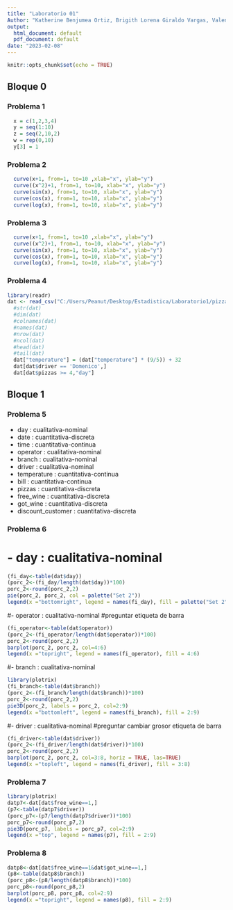 ```yaml
---
title: "Laboratorio 01"
Author: "Katherine Benjumea Ortiz, Brigith Lorena Giraldo Vargas, Valentina Ochoa Arboleda, Tomás Atehortua Ceferino, Danilo de Jesús Toro Echeverri" 
output:
  html_document: default
  pdf_document: default
date: "2023-02-08"
---
```


```r
knitr::opts_chunk$set(echo = TRUE)
```

## Bloque 0

### Problema 1

```r
  x = c(1,2,3,4)
  y = seq(1:10)
  z = seq(2,10,2)
  w = rep(0,10)
  y[3] = 1
```

### Problema 2
```r
  curve(x+1, from=1, to=10 ,xlab="x", ylab="y")
  curve((x^2)+1, from=1, to=10, xlab="x", ylab="y")
  curve(sin(x), from=1, to=10, xlab="x", ylab="y")
  curve(cos(x), from=1, to=10, xlab="x", ylab="y")
  curve(log(x), from=1, to=10, xlab="x", ylab="y")
```


### Problema 3
```r
  curve(x+1, from=1, to=10 ,xlab="x", ylab="y")
  curve((x^2)+1, from=1, to=10, xlab="x", ylab="y")
  curve(sin(x), from=1, to=10, xlab="x", ylab="y")
  curve(cos(x), from=1, to=10, xlab="x", ylab="y")
  curve(log(x), from=1, to=10, xlab="x", ylab="y")
```


### Problema 4

```r
library(readr)
dat <- read_csv("C:/Users/Peanut/Desktop/Estadistica/Laboratorio1/pizzadelivery.csv")
  #str(dat)
  #dim(dat)
  #colnames(dat)
  #names(dat)
  #nrow(dat)
  #ncol(dat)
  #head(dat)
  #tail(dat)
  dat["temperature"] = (dat["temperature"] * (9/5)) + 32
  dat[dat$driver == 'Domenico',]
  dat[dat$pizzas >= 4,"day"]
```

## Bloque 1

### Problema 5
- day : cualitativa-nominal
- date : cuantitativa-discreta
- time : cuantitativa-continua
- operator : cualitativa-nominal
- branch : cualitativa-nominal
- driver : cualitativa-nominal
- temperature : cuantitativa-continua
- bill : cuantitativa-continua
- pizzas : cuantitativa-discreta
- free_wine : cuantitativa-discreta
- got_wine : cuantitativa-discreta
- discount_customer : cuantitativa-discreta

### Problema 6

# - day : cualitativa-nominal
```r
(fi_day<-table(dat$day))
(porc_2<-(fi_day/length(dat$day))*100)
porc_2<-round(porc_2,2)
pie(porc_2, porc_2, col = palette("Set 2"))
legend(x ="bottomright", legend = names(fi_day), fill = palette("Set 2"))
```

#- operator : cualitativa-nominal
#preguntar etiqueta de barra
```r
(fi_operator<-table(dat$operator))
(porc_2<-(fi_operator/length(dat$operator))*100)
porc_2<-round(porc_2,2)
barplot(porc_2, porc_2, col=4:6)
legend(x ="topright", legend = names(fi_operator), fill = 4:6)
```

#- branch : cualitativa-nominal
```r
library(plotrix)
(fi_branch<-table(dat$branch))
(porc_2<-(fi_branch/length(dat$branch))*100)
porc_2<-round(porc_2,2)
pie3D(porc_2, labels = porc_2, col=2:9)
legend(x ="bottomleft", legend = names(fi_branch), fill = 2:9)
```

#- driver : cualitativa-nominal
#preguntar cambiar grosor etiqueta de barra
```r
(fi_driver<-table(dat$driver))
(porc_2<-(fi_driver/length(dat$driver))*100)
porc_2<-round(porc_2,2)
barplot(porc_2, porc_2, col=3:8, horiz = TRUE, las=TRUE)
legend(x ="topleft", legend = names(fi_driver), fill = 3:8)
```

### Problema 7

```r
library(plotrix)      
datp7<-dat[dat$free_wine==1,]
(p7<-table(datp7$driver))
(porc_p7<-(p7/length(datp7$driver))*100)
porc_p7<-round(porc_p7,2)
pie3D(porc_p7, labels = porc_p7, col=2:9)
legend(x ="top", legend = names(p7), fill = 2:9)
```

### Problema 8

```r
datp8<-dat[dat$free_wine==1&dat$got_wine==1,]
(p8<-table(datp8$branch))
(porc_p8<-(p8/length(datp8$branch))*100)
porc_p8<-round(porc_p8,2)
barplot(porc_p8, porc_p8, col=2:9)
legend(x ="topright", legend = names(p8), fill = 2:9)
```


